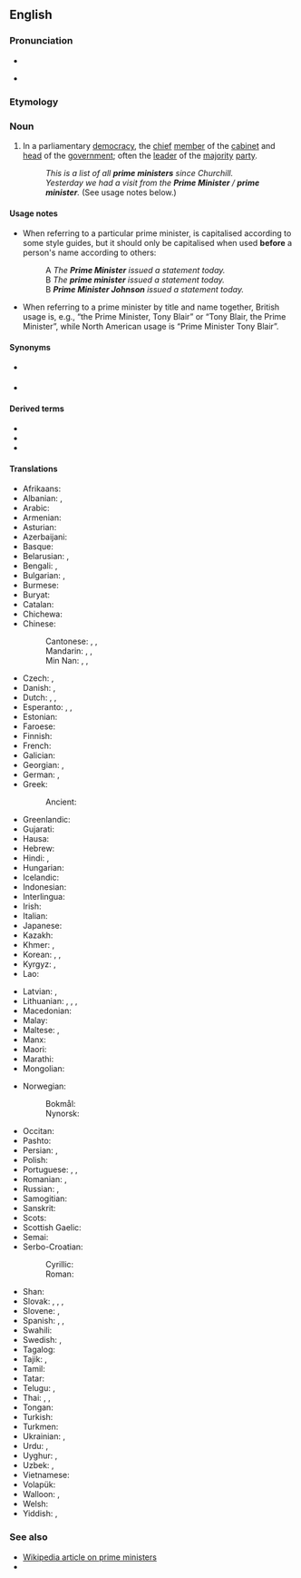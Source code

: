 {{also|prime-minister|Prime Minister}}
==English==
{{Wikipedia}}

===Pronunciation===
* {{IPA|en|/ˈpɹaɪm mɪnɪstə(ɹ)/}}
* {{q|enunciated}} {{IPA|en|/ˈpɹaɪm ˈmɪnɪstə(ɹ)/}}

===Etymology===
{{der|en|la|[[primus]] + [[minister]]}}

===Noun===
{{en-noun}}

# In a parliamentary [[democracy]], the [[chief]] [[member]] of the [[cabinet]] and [[head]] of the [[government]]; often the [[leader]] of the [[majority]] [[party]].
#: ''This is a list of all '''prime ministers''' since Churchill.''
#: ''Yesterday we had a visit from the '''Prime Minister''' / '''prime minister'''.'' (See usage notes below.)

====Usage notes====
* When referring to a particular prime minister, {{m|en||prime minister}} is capitalised according to some style guides, but it should only be capitalised when used '''before''' a person's name according to others:
*: A ''The '''Prime Minister''' issued a statement today.''
*: B ''The '''prime minister''' issued a statement today.''
*: B '''''Prime Minister Johnson''' issued a statement today.''
* When referring to a prime minister by title and name together, British usage is, e.g., “the Prime Minister, Tony Blair” or “Tony Blair, the Prime Minister”, while North American usage is “Prime Minister Tony Blair”.

====Synonyms====
* {{l|en|PM}} {{q|initialism}}
* {{l|en|premier}}

====Derived terms====
* {{l|en|deputy prime minister}}
* {{l|en|prime ministerial}}
* {{l|en|prime ministership}}

====Translations====
{{trans-top|chief member of the cabinet and head of the government}}
* Afrikaans: {{t|af|eerste minister}}
* Albanian: {{t+|sq|kryeministër|m}}, {{t+|sq|kryeministri|m}} {{q|definite}}
* Arabic: {{t|ar|رَئِيس اَلْوُزَرَاء|m}}
* Armenian: {{t+|hy|վարչապետ}}
* Asturian: {{t|ast|primer ministru|m}}
* Azerbaijani: {{t|az|baş nazir}}
* Basque: {{t|eu|lehen ministro}}
* Belarusian: {{t|be|прэм'е́р-міні́стр|m|sc=Cyrl}}, {{t|be|прэм'е́р|m|sc=Cyrl}}
* Bengali: {{t|bn|প্রধানমন্ত্রী|sc=Beng}}, {{t|bn|উজিরে আজম|tr=uzire azôm}}
* Bulgarian: {{t|bg|мини́стър-председа́тел|m|sc=Cyrl}}, {{t|bg|премие́р|m|sc=Cyrl}}
* Burmese: {{t+|my|ဝန်ကြီးချုပ်}}
* Buryat: {{t|bua|юрэнхы һайд}}
* Catalan: {{t|ca|primer ministre|m}}
* Chichewa: {{t|ny|nduna yaikulu}}
* Chinese:
*: Cantonese: {{t|yue|首相|tr=sau2 soeng3}} {{qualifier|of the UK, Japan, etc.}}, {{t+|cmn|總理}}, {{t+|cmn|总理|tr=zung2 lei5}} {{qualifier|of Australia, New Zealand, Canada, etc.}}
*: Mandarin: {{t+|cmn|首相|tr=shǒuxiàng}} {{qualifier|of the UK, Japan, etc.}}, {{t+|cmn|總理}}, {{t+|cmn|总理|tr=zǒnglǐ}} {{qualifier|of Australia, New Zealand, Canada, etc.}}
*: Min Nan: {{t+|nan|首相|tr=siú-siòng}} {{qualifier|of the UK, Japan, etc.}}, {{t+|nan|總理}}, {{t|nan|总理|tr=chóng-lí}} {{qualifier|of Australia, New Zealand, Canada, etc.}}
* Czech: {{t+|cs|premiér|m}}, {{t+|cs|ministerský předseda|m}}
* Danish: {{t+|da|statsminister|c}}, {{t|da|premierminister|c}}
* Dutch: {{t+|nl|eerste minister|m}}, {{t+|nl|premier|m}}, {{t+|nl|minister-president|m}}
* Esperanto: {{t|eo|ĉefministro}}, {{t|eo|ministroprezidanto}}, {{t|eo|premiero}}
* Estonian: {{t+|et|peaminister}}
* Faroese: {{t|fo|forsætisráðharri|m}}
* Finnish: {{t+|fi|pääministeri}}
* French: {{t+|fr|premier ministre|m}}
* Galician: {{t|gl|primeiro ministro|m}}
* Georgian: {{t|ka|პრემიერ-მინისტრი}}, {{t|ka|პრემიერი}}
* German: {{t+|de|Premierminister|m}}, {{t+|de|Premierministerin|f}}
* Greek: {{t+|el|πρωθυπουργός|m}}
*: Ancient: {{t|grc|τριστάτης|m}}
* Greenlandic: {{t|kl|ministeriuneq}}
* Gujarati: {{t|gu|વડાપ્રધાન}}
* Hausa: {{t+|ha|firaminista}}
* Hebrew: {{t+|he|ראש ממשלה|m|alt=רֹאשׁ־מֶמְשָׁלָה|tr=rosh-memshalá}}
* Hindi: {{t+|hi|प्रधान मंत्री|m}}, {{t|hi|वज़ीर-ए-आज़म|m}}
* Hungarian: {{t+|hu|miniszterelnök}}
* Icelandic: {{t|is|forsætisráðherra|m}}
* Indonesian: {{t+|id|perdana menteri}}
* Interlingua: {{t|ia|prime ministro}}
* Irish: {{t|ga|príomh-aire|m}}
* Italian: {{t|it|primo ministro|m}}
* Japanese: {{t+|ja|首相|tr=しゅしょう, shushō}}
* Kazakh: {{t|kk|премьер-министр|sc=Cyrl}}
* Khmer: {{t|km|នាយករដ្ឋមន្ត្រី}}, {{t+|km|អធិការបតី}}
* Korean: {{t+|ko|총리(總理)}}, {{t+|ko|수상(首相)}}, {{t+|ko|각하(閣下)}} {{qualifier|honorific}}
* Kyrgyz: {{t|ky|баш-министр}}, {{t|ky|премьер-министр}}
* Lao: {{t|lo|ນາຍົກລັດຖະມົນຕີ}}
{{trans-mid}}
* Latvian: {{t|lv|premjerministrs|m}}, {{t|lv|premjerministre|f}}
* Lithuanian: {{t|lt|premjeras|m}}, {{t|lt|premjerė|f}}, {{t|lt|ministras pirmininkas|m}}, {{t|lt|ministrė pirmininkė|f}}
* Macedonian: {{t|mk|премие́р|m}}
* Malay: {{t|ms|perdana menteri}}
* Maltese: {{t|mt|prim|m}}, {{t|mt|prim ministru|m}}
* Manx: {{t|gv|ard-vinishter|m}}
* Maori: {{t|mi|pirimia}}
* Marathi: {{t|mr|प्रधान मंत्री|m|sc=Deva}}
* Mongolian:
*: {{t|mn|ерөнхий сайд}} 
*: {{t|mn|тэргүүн сайд}} {{qualifier|historical, Inner Mongolia}}
* Norwegian:
*: Bokmål: {{t+|no|statsminister|m}}
*: Nynorsk: {{t|nn|statsminister|m}}
* Occitan: {{t|oc|primièr ministre|m}}
* Pashto: {{t|ps|لومړی وزير|m|tr=lumṛay wazír}}
* Persian: {{t+|fa|نخست وزیر|tr=noxost vazir}}, {{t|fa|وزیر اعظم|tr=vazir-e a'zam}}
* Polish: {{t+|pl|premier|m}}
* Portuguese: {{t+|pt|primeiro-ministro|m}}, {{t+|pt|premiê|m|f}}, {{t+|pt|premier|m|f}}
* Romanian: {{t+|ro|prim-ministru|m}}, {{t+|ro|premier|m}}
* Russian: {{t+|ru|премье́р-мини́стр|m}}, {{t+|ru|премье́р|m}}
* Samogitian: {{t|sgs|mėnėstros pėrmėninks|m}}
* Sanskrit: {{t|sa|प्रधान मंत्री|m}}
* Scots: {{t|sco|prime meinster}}
* Scottish Gaelic: {{t|gd|prìomhair|m}}
* Semai: {{t|sea|perdane menteri}}
* Serbo-Croatian:
*: Cyrillic: {{t|sh|премијер|m}}
*: Roman: {{t+|sh|premijer|m}}
* Shan: {{t|shn|ဝုၼ်ႇၵျီးၶျုၵ်ႈ}}
* Slovak: {{t|sk|predseda vlády|m}}, {{t|sk|predsedkyňa vlády|f}}, {{t|sk|premiér|m}}, {{t|sk|premiérka|f}}
* Slovene: {{t|sl|premier|m}}, {{t|sl|premierka|f}}
* Spanish: {{t|es|primer ministro|m}}, {{t|es|presidente del Gobierno|m}}, {{t|es|primera ministra|f}}
* Swahili: {{t|sw|waziri mkuu}}
* Swedish: {{t+|sv|premiärminister|c}}, {{t+|sv|statsminister|c}}
* Tagalog: {{t|tl|punong ministro}}
* Tajik: {{t|tg|сарвазир}}, {{t|tg|нахуствазир}}
* Tamil: {{t+|ta|பிரதமர்}}
* Tatar: {{t|tt|премьер-министр}}
* Telugu: {{t|te|ప్రధాని}}, {{t|te|ప్రధాన మంత్రి}}
* Thai: {{t+|th|นายกรัฐมนตรี}}, {{t+|th|อัครมหาเสนาบดี}}, {{t+|th|นายกฯ}} {{qualifier|colloquial}}
* Tongan: {{t|to|palemia}}
* Turkish: {{t+|tr|başbakan}}
* Turkmen: {{t|tk|premýer-ministr}}
* Ukrainian: {{t+|uk|прем'є́р-міні́стр|m|sc=Cyrl}}, {{t+|uk|прем'є́р|m|sc=Cyrl}}
* Urdu: {{t|ur|وزیر اعظم|m|tr=vazīr-e-āzam}}, {{t|ur|پردھان منتری|m}}
* Uyghur: {{t|ug|باش ۋەزىر}}, {{t|ug|باش مىنىستر}}
* Uzbek: {{t|uz|bosh ministr}}, {{t|uz|bosh vazir}}
* Vietnamese: {{t+|vi|thủ tướng}}
* Volapük: {{t-needed|vo}}
* Walloon: {{t+|wa|prumî minisse|m}}, {{t|wa|prumire minisse|f}}
* Welsh: {{t|cy|prif weinidog|m}}
* Yiddish: {{t|yi|פּרעמיער|m}}, {{t|yi|פּרעמיערשע|f}}
{{trans-bottom}}

===See also===
* [[w:prime minister|Wikipedia article on prime ministers]]
* {{l|en|head of government}}

{{topics|en|Government|Leaders|Occupations|People}}
